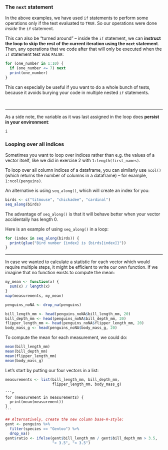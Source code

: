### The `next` statement

In the above examples, we have used `if` statements to perform some operations
only if the test evaluated to `TRUE`.
So our operations were done _inside_ the `if` statement.

This can also be "turned around" -- inside the `if` statement, we can
**instruct the loop to skip the rest of the current iteration using the `next` statement**.
Then, any operations that we code after that will only be executed when
the `if` statement test was `FALSE`:

```r
for (one_number in 1:10) {
  if (one_number <= 7) next
  print(one_number)
}
```

This can especially be useful if you want to do a whole bunch of tests,
because it avoids burying your code in multiple nested `if` statements.

<br>

------

As a side note, the variable as it was last assigned in the loop does
**persist in your environment**:

```r
i
```


### Looping over all indices

Sometimes you want to loop over indices rather than e.g. the values of a vector itself,
like we did in exercise 2 with `1:length(first_names)`.

To loop over all column indices of a dataframe, you can similarly use `ncol()`
(which returns the number of columns in a dataframe) --
for example, `1:ncol(penguins)`.

An alternative is using `seq_along()`, which will create an index for you:

```r
birds <- c("titmouse", "chickadee", "cardinal")
seq_along(birds)
```

The advantage of `seq_along()` is that it will behave better when your vector
accidentally has length 0.

Here is an example of using `seq_along()` in a loop:

```r
for (index in seq_along(birds)) {
  print(glue("Bird number {index} is {birds[index]}"))
}
```


-----


In case we wanted to calculate a statistic for each vector which would require
multiple steps, it might be efficient to write our own function.
If we imagine that no function exists to compute the mean:

```r
my_mean <- function(x) {
  sum(x) / length(x)
}
map(measurements, my_mean)
```

```r
penguins_noNA <- drop_na(penguins)

bill_length_mm <- head(penguins_noNA$bill_length_mm, 20)
bill_depth_mm <- head(penguins_noNA$bill_depth_mm, 20)
flipper_length_mm <- head(penguins_noNA$flipper_length_mm, 20)
body_mass_g <- head(penguins_noNA$body_mass_g, 20)
```

To compute the mean for each measurement, we could do:

```r
mean(bill_length_mm)
mean(bill_depth_mm)
mean(flipper_length_mm)
mean(body_mass_g)
```

Let's start by putting our four vectors in a list:

```r
measurements <- list(bill_length_mm, bill_depth_mm,
                     flipper_length_mm, body_mass_g)
```

    ```r
    for (measurement in measurements) {
      print(mean(measurement))
    }
    ```

```r
## Alternatively, create the new column base-R-style:
gent <- penguins %>%
  filter(species == "Gentoo") %>%
  drop_na()
gent$ratio <- ifelse(gent$bill_length_mm / gent$bill_depth_mm > 3.5,
                     "> 3.5", "< 3.5")
```

